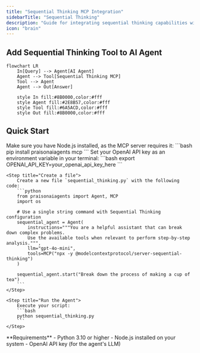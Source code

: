 ```yaml
---
title: "Sequential Thinking MCP Integration"
sidebarTitle: "Sequential Thinking"
description: "Guide for integrating sequential thinking capabilities with PraisonAI agents using MCP"
icon: "brain"
---
```


## Add Sequential Thinking Tool to AI Agent

```mermaid
flowchart LR
    In[Query] --> Agent[AI Agent]
    Agent --> Tool[Sequential Thinking MCP]
    Tool --> Agent
    Agent --> Out[Answer]
    
    style In fill:#8B0000,color:#fff
    style Agent fill:#2E8B57,color:#fff
    style Tool fill:#6A5ACD,color:#fff
    style Out fill:#8B0000,color:#fff
```

## Quick Start

<Steps>
    <Step title="Install Dependencies">
        Make sure you have Node.js installed, as the MCP server requires it:
        ```bash
        pip install praisonaiagents mcp
        ```
    </Step>
    <Step title="Set API Key">
        Set your OpenAI API key as an environment variable in your terminal:
        ```bash
        export OPENAI_API_KEY=your_openai_api_key_here
        ```
    </Step>

    <Step title="Create a file">
        Create a new file `sequential_thinking.py` with the following code:
        ```python
        from praisonaiagents import Agent, MCP
        import os

        # Use a single string command with Sequential Thinking configuration
        sequential_agent = Agent(
            instructions="""You are a helpful assistant that can break down complex problems.
            Use the available tools when relevant to perform step-by-step analysis.""",
            llm="gpt-4o-mini",
            tools=MCP("npx -y @modelcontextprotocol/server-sequential-thinking")
        )

        sequential_agent.start("Break down the process of making a cup of tea")
        ```
    </Step>

    <Step title="Run the Agent">
        Execute your script:
        ```bash
        python sequential_thinking.py
        ```
    </Step>
</Steps>

<Note>
  **Requirements**
  - Python 3.10 or higher
  - Node.js installed on your system
  - OpenAI API key (for the agent's LLM)
</Note>
